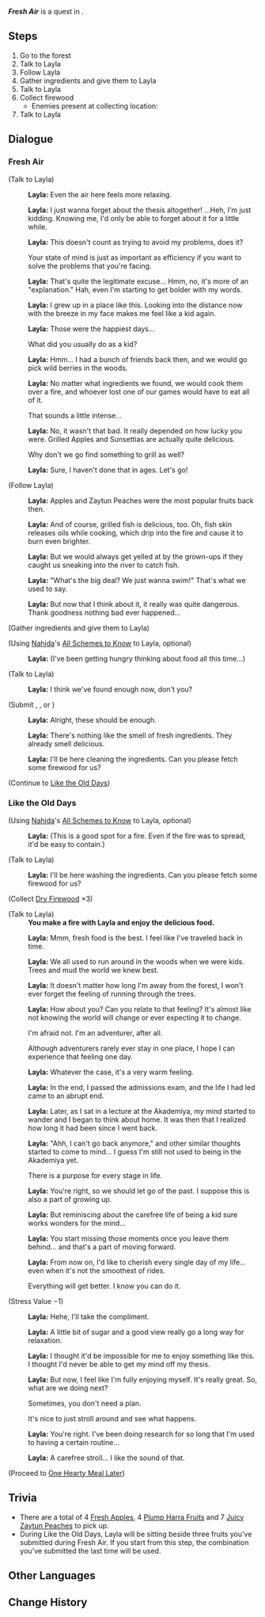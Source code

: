 {{Quest Infobox
|id            = 19161
|image         = Hangout Event Fresh Air.png
|type          = Story
|group         = Hangout Event
|chapter       = Layla
|actNum        = I
|act           = Ever Silent Stars
|description   = 
|startLocation = [[Sumeru City]], [[Sumeru]]
|region        = Sumeru
|area          = Avidya Forest
|subarea       = Sumeru City
|requirement   = 
|prev          = A Change of Pace
|next          = One Hearty Meal Later
|characters    = Layla; Traveler
|voiced        = yes
}}
'''''Fresh Air''''' is a quest in {{Quest|Ever Silent Stars}}.

==Steps==
# Go to the forest
# Talk to Layla
# Follow Layla
# Gather ingredients and give them to Layla
# Talk to Layla
# Collect firewood
#* Enemies present at collecting location: {{Enemy List|Wooden Shieldwall Mitachurl*1;Hilichurl*3}}
# Talk to Layla

==Dialogue==
{{Quest Description|Will it make Layla feel better if she puts academics aside and completely relaxes for once?}}

===Fresh Air===
{{Dialogue Start}}
;(Talk to Layla)
:{{A|vo lylcop001 1916102 layla 01.ogg}} '''Layla:''' Even the air here feels more relaxing.
:{{A|vo lylcop001 1916102 layla 02.ogg}} '''Layla:''' I just wanna forget about the thesis altogether! ...Heh, I'm just kidding. Knowing me, I'd only be able to forget about it for a little while.
:{{A|vo lylcop001 1916102 layla 03.ogg}} '''Layla:''' This doesn't count as trying to avoid my problems, does it?
:{{DIcon}} Your state of mind is just as important as efficiency if you want to solve the problems that you're facing.
:{{A|vo lylcop001 1916102 layla 04.ogg}} '''Layla:''' That's quite the legitimate excuse... Hmm, no, it's more of an "explanation." Hah, even I'm starting to get bolder with my words.
:{{A|vo lylcop001 1916102 layla 05.ogg}} '''Layla:''' I grew up in a place like this. Looking into the distance now with the breeze in my face makes me feel like a kid again.
:{{A|vo lylcop001 1916102 layla 06.ogg}} '''Layla:''' Those were the happiest days...
:{{DIcon}} What did you usually do as a kid?
:{{A|vo lylcop001 1916102 layla 07.ogg}} '''Layla:''' Hmm... I had a bunch of friends back then, and we would go pick wild berries in the woods.
:{{A|vo lylcop001 1916102 layla 08.ogg}} '''Layla:''' No matter what ingredients we found, we would cook them over a fire, and whoever lost one of our games would have to eat all of it.
:{{DIcon}} That sounds a little intense...
:{{A|vo lylcop001 1916102 layla 09.ogg}} '''Layla:''' No, it wasn't that bad. It really depended on how lucky you were. Grilled Apples and Sunsettias are actually quite delicious.
:{{DIcon}} Why don't we go find something to grill as well?
:{{A|vo lylcop001 1916102 layla 10.ogg}} '''Layla:''' Sure, I haven't done that in ages. Let's go!

;(Follow Layla)
:{{A|vo lylcop001 1916103 layla 01.ogg}} '''Layla:''' Apples and Zaytun Peaches were the most popular fruits back then.

:{{A|vo lylcop001 1916103 layla 02.ogg}} '''Layla:''' And of course, grilled fish is delicious, too. Oh, fish skin releases oils while cooking, which drip into the fire and cause it to burn even brighter.

:{{A|vo lylcop001 1916103 layla 03.ogg}} '''Layla:''' But we would always get yelled at by the grown-ups if they caught us sneaking into the river to catch fish.
:{{A|vo lylcop001 1916103 layla 04.ogg}} '''Layla:''' "What's the big deal? We just wanna swim!" That's what we used to say.
:{{A|vo lylcop001 1916103 layla 05.ogg}} '''Layla:''' But now that I think about it, it really was quite dangerous. Thank goodness nothing bad ever happened...

;(Gather ingredients and give them to Layla)

;(Using [[Nahida]]'s [[All Schemes to Know]] to Layla, optional)
:{{A|vo lylcop001 1916104 layla 02.ogg}} '''Layla:''' (I've been getting hungry thinking about food all this time...)

;(Talk to Layla)
:{{A|vo lylcop001 1916104 layla 01.ogg}} '''Layla:''' I think we've found enough now, don't you?
;(Submit {{Item|Fresh Apple|x=3}}, {{Item|Plump Harra Fruit|x=3}}, or {{Item|Juicy Zaytun Peach|x=3}})
:{{A|vo lylcop001 1916106 layla 01.ogg}} '''Layla:''' Alright, these should be enough.
:{{A|vo lylcop001 1916106 layla 02.ogg}} '''Layla:''' There's nothing like the smell of fresh ingredients. They already smell delicious.
:{{A|vo lylcop001 1916106 layla 03.ogg}} '''Layla:''' I'll be here cleaning the ingredients. Can you please fetch some firewood for us?

;(Continue to [[#Like the Old Days|Like the Old Days]])
{{Dialogue End}}

===Like the Old Days===
{{Dialogue Start}}
;(Using [[Nahida]]'s [[All Schemes to Know]] to Layla, optional)
:{{A|vo lylcop001 1916107 layla 02.ogg}} '''Layla:''' (This is a good spot for a fire. Even if the fire was to spread, it'd be easy to contain.)

;(Talk to Layla)
:{{A|vo lylcop001 1916107 layla 01.ogg}} '''Layla:''' I'll be here washing the ingredients. Can you please fetch some firewood for us?

;(Collect [[Dry Firewood]] ×3)

;(Talk to Layla)
:'''You make a fire with Layla and enjoy the delicious food.'''

:{{A|vo lylcop001 1916108 layla 01.ogg}} '''Layla:''' Mmm, fresh food is the best. I feel like I've traveled back in time.
:{{A|vo lylcop001 1916108 layla 02.ogg}} '''Layla:''' We all used to run around in the woods when we were kids. Trees and mud {{sic|was}} the world we knew best.
:{{A|vo lylcop001 1916108 layla 03.ogg}} '''Layla:''' It doesn't matter how long I'm away from the forest, I won't ever forget the feeling of running through the trees.
:{{A|vo lylcop001 1916108 layla 04.ogg}} '''Layla:''' How about you? Can you relate to that feeling? It's almost like not knowing the world will change or ever expecting it to change.
:{{DIcon}} I'm afraid not. I'm an adventurer, after all.
:{{DIcon}} Although adventurers rarely ever stay in one place, I hope I can experience that feeling one day.
:{{A|vo lylcop001 1916108 layla 05.ogg}} '''Layla:''' Whatever the case, it's a very warm feeling.
:{{A|vo lylcop001 1916108 layla 06.ogg}} '''Layla:''' In the end, I passed the admissions exam, and the life I had led came to an abrupt end.
:{{A|vo lylcop001 1916108 layla 07.ogg}} '''Layla:''' Later, as I sat in a lecture at the Akademiya, my mind started to wander and I began to think about home. It was then that I realized how long it had been since I went back.
:{{A|vo lylcop001 1916108 layla 08.ogg}} '''Layla:''' "Ahh, I can't go back anymore," and other similar thoughts started to come to mind... I guess I'm still not used to being in the Akademiya yet.
:{{DIcon}} There is a purpose for every stage in life.
:{{A|vo lylcop001 1916108 layla 09.ogg}} '''Layla:''' You're right, so we should let go of the past. I suppose this is also a part of growing up.
:{{A|vo lylcop001 1916108 layla 10.ogg}} '''Layla:''' But reminiscing about the carefree life of being a kid sure works wonders for the mind...
:{{A|vo lylcop001 1916108 layla 11.ogg}} '''Layla:''' You start missing those moments once you leave them behind... and that's a part of moving forward.
:{{A|vo lylcop001 1916108 layla 12.ogg}} '''Layla:''' From now on, I'd like to cherish every single day of my life... even when it's not the smoothest of rides.
:{{DIcon}} Everything will get better. I know you can do it.
;(Stress Value &minus;1)
:{{A|vo lylcop001 1916108 layla 13.ogg}} '''Layla:''' Hehe, I'll take the compliment.
:{{A|vo lylcop001 1916108 layla 14.ogg}} '''Layla:''' A little bit of sugar and a good view really go a long way for relaxation.
:{{A|vo lylcop001 1916108 layla 15.ogg}} '''Layla:''' I thought it'd be impossible for me to enjoy something like this. I thought I'd never be able to get my mind off my thesis.
:{{A|vo lylcop001 1916108 layla 16.ogg}} '''Layla:''' But now, I feel like I'm fully enjoying myself. It's really great. So, what are we doing next?
:{{DIcon}} Sometimes, you don't need a plan.
:{{DIcon}} It's nice to just stroll around and see what happens.
:{{A|vo lylcop001 1916108 layla 17.ogg}} '''Layla:''' You're right. I've been doing research for so long that I'm used to having a certain routine...
:{{A|vo lylcop001 1916108 layla 18.ogg}} '''Layla:''' A carefree stroll... I like the sound of that.

;(Proceed to [[One Hearty Meal Later]])
{{Dialogue End}}

==Trivia==
* There are a total of 4 [[Fresh Apple]]s, 4 [[Plump Harra Fruit]]s and 7 [[Juicy Zaytun Peach]]es to pick up.
* During Like the Old Days, Layla will be sitting beside three fruits you've submitted during Fresh Air. If you start from this step, the combination you've submitted the last time will be used.

==Other Languages==
{{Other Languages
|en      = Fresh Air
|zhs     = 新鲜空气
|zhs_rm  = Xīnxiān Kōngqì
|zht     = 新鮮空氣
|zht_rm  = Xīnxiān Kōngqì
|zh_tl   = Fresh Air
|ja      = 新鮮な空気
|ja_rm   = Shinsen-na Kuuki
|ja_tl   = Fresh Air
|ko      = 신선한 공기
|ko_tl   = Fresh Air
|es      = Aire fresco
|es_tl   = Fresh Air
|fr      = Un peu d'air frais
|fr_tl   = A Bit of Fresh Air
|ru      = Свежий воздух
|ru_tl   = Fresh Air
|th      = อากาศบริสุทธิ์
|th_rm   = 
|th_tl   = 
|vi      = Không Khí Tươi Mới
|vi_tl   = 
|de      = Frische Luft
|de_tl   = Fresh Air
|id      = Udara Segar
|id_tl   = Fresh Air
|pt      = Ar Fresco
|pt_tl   = 
|tr      = Temiz Hava
|tr_tl   = 
|it      = Aria fresca
|it_tl   = 
}}

==Change History==
{{Change History|3.6}}